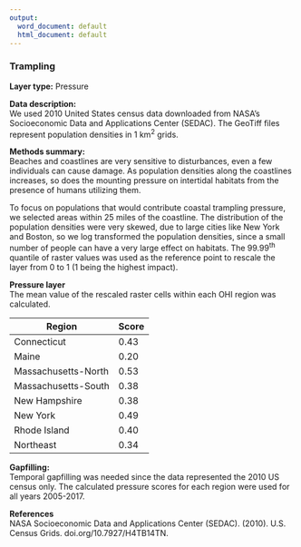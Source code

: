 ```yaml
---
output:
  word_document: default
  html_document: default
---
```

### Trampling

**Layer type:** Pressure

**Data description:**  
We used 2010 United States census data downloaded from NASA's Socioeconomic Data and Applications Center (SEDAC). The GeoTiff files represent population densities in 1 km^2^ grids. 

**Methods summary:**    
Beaches and coastlines are very sensitive to disturbances, even a few individuals can cause damage. As population densities along the coastlines increases, so does the mounting pressure on intertidal habitats from the presence of humans utilizing them.

To focus on populations that would contribute coastal trampling pressure, we selected areas within 25 miles of the coastline. The distribution of the population densities were very skewed, due to large cities like New York and Boston, so we log transformed the population densities, since a small number of people can have a very large effect on habitats. The 99.99^th^ quantile of raster values was used as the reference point to rescale the layer from 0 to 1 (1 being the highest impact).

**Pressure layer**    
The mean value of the rescaled raster cells within each OHI region was calculated.

Region|Score
------|-----
Connecticut|0.43
Maine|0.20
Massachusetts-North|0.53
Massachusetts-South|0.38
New Hampshire|0.38
New York|0.49
Rhode Island|0.40
Northeast|0.34

**Gapfilling:**     
Temporal gapfilling was needed since the data represented the 2010 US census only. The calculated pressure scores for each region were used for all years 2005-2017.

**References**    
NASA Socioeconomic Data and Applications Center (SEDAC). (2010). U.S. Census Grids. doi.org/10.7927/H4TB14TN.
